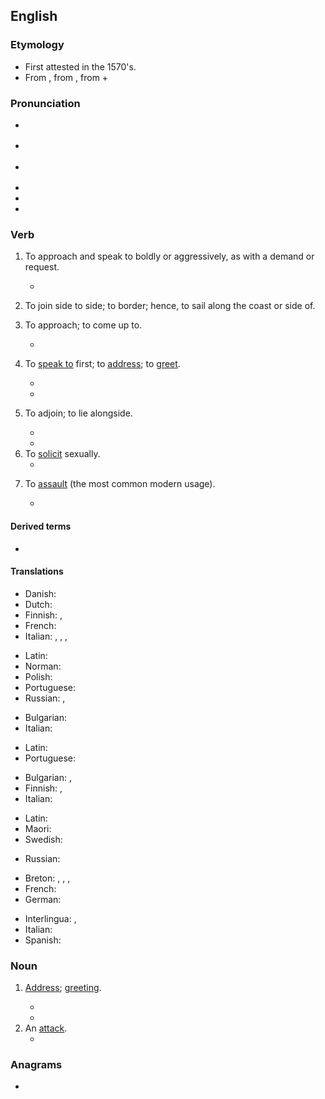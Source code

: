 ==English==

===Etymology===
* First attested in the 1570's.
* From {{der|en|fro|accoster}}, from {{der|en|VL.|accosto||to come alongside someone}}, from {{m|la|ad||near}} + {{m|la|costa||rib, side}}

===Pronunciation===
* {{a|GenAm}} {{IPA|/ə.ˈkɔst/|lang=en}}
* {{a|cot-caught|Canada}} {{IPA|/ə.ˈkɑst/|lang=en}}
* {{a|RP}} {{IPA|/ə.ˈkɒst/|lang=en}}
* {{audio|en-us-accost.ogg|Audio (US)|lang=en}}
* {{rhymes|ɒst|lang=en}}
* {{hyphenation|ac|cost|lang=en}}

===Verb===
{{en-verb}}

# {{lb|en|transitive}} To approach and speak to boldly or aggressively, as with a demand or request.
#* {{quote-journal|date=21 August 2012
|first=Ed
|last=Pilkington
|title=Death penalty on trial: should Reggie Clemons live or die?
|newspaper=The Guardian
|url=http://www.guardian.co.uk/world/2012/aug/21/death-penalty-trial-reggie-clemons?newsfeed=true
|page=
|passage=The Missouri prosecutors' case against Clemons, based partly on incriminating testimony given by his co-defendants, was that Clemons was part of a group of four youths who '''accosted''' the sisters on the Chain of Rocks Bridge one dark night in April 1991.
}}
# {{lb|en|transitive|obsolete}} To join side to side; to border; hence, to sail along the coast or side of.
# {{lb|en|transitive|obsolete}} To approach; to come up to. <!--W1913 had "make up to"-->
#* {{quote-book
|year=c. 1601–1602
|first=William
|last=Shakespeare
|authorlink=William Shakespeare
|title={{w|Twelfth Night}}
|section=act 1, scene 3
|lines=53–54
|passage=You mistake, knight. ‘'''Accost'''’ is front / her, board her, woo her, assail her.
}}
# {{lb|en|transitive}} To [[speak to]] first; to [[address]]; to [[greet]].
#* {{quote-book
|year=1667
|chapter=Book III
|title={{w|Paradise Lost}}
|authorlink=John Milton|last=Milton|first=John
|line=653
|passage=Him, Satan thus '''accosts'''.
}}
#* {{quote-book|year=1847|authorlink=Charlotte Bronte|first=Charlotte|last=Bronte|title={{w|Jane Eyre}}|chapter=XVIII|passage=She approached the basin, and bent over it as if to fill her pitcher; she again lifted it to her head. The personage on the well-brink now seemed to '''accost''' her; to make some request—"She hasted, let down her pitcher on her hand, and gave him to drink."}}
# {{lb|en|intransitive|obsolete}} To adjoin; to lie alongside.
#* {{quote-book
|year=1596
|title={{w|The Faerie Queene}}
|chapter=Book V
|authorlink=Edmund Spenser|first=Edmund|last=Spenser
|section=canto 2, stanza XLII
|passage=For all the Shores, which to the Sea '''accost'''
}}
#* {{quote-book
|year=1662
|title=History of the Worthies of England
|chapter=Derby-shire
|authorlink=Thomas Fuller|first=Thomas|last=Fuller
|passage=Lapland hath since been often surrounded (so much as '''accosts''' the sea) by the English.
}}
# To [[solicit]] sexually.
#* {{quote-book
|year=1997
|title=The Two Mr. Gladstones
|first=Travis L.|last=Crosby
|passage=Gladstone's initial tone of disinterested philanthropy also characterized his first encounters with prostitutes in London once he has moved there to undertake his parliamentary duties. '''Accosted''' in a London park in 1837 by two women, Gladstone merely reported of them that "both ...<!--sic--> had taken to their miserable calling from losing their livelihood by the death of their husbands."
}}
# {{lb|en|transitive}} To [[assault]] (the most common modern usage).
#* {{quote-journal
|date=2017-06-21
|title=Police seek two gunmen who '''accosted''' Kansas City couple
|work=The Kansas City Star
|url=http://www.kansascity.com/news/local/crime/article157500464.html
|first=Glenn E.|last=Rice
|passage=Surveillance video of the incident shows the man and woman being '''accosted''' by a man armed with and assault-style handgun.
}}

====Derived terms====
* {{l|en|accostment}}

====Translations====
{{trans-top|to approach and speak to boldly or aggressively, as with a demand or request}}
* Danish: {{t|da|antaste}}
* Dutch: {{t+|nl|aanklampen}}
* Finnish: {{t|fi|tiukata}}, {{t+|fi|vaatia}}
* French: {{t+|fr|accoster}}
* Italian: {{t+|it|affrontare}}, {{t+|it|aggredire}}, {{t+|it|inveire}}, {{t|it|molestare}}
{{trans-mid}}
* Latin: {{t|la|affor}}
* Norman: {{t|nrf|achîtrer}}
* Polish: {{t+|pl|zaczepiać}}
* Portuguese: {{t+|pt|abordar}}
* Russian: {{t+|ru|обраща́ться}}, {{t+|ru|загова́ривать}}
{{trans-bottom}}

{{trans-top|to join side to side; to border; hence, to sail along the coast or side of}}
* Bulgarian: {{t+|bg|акостирам}}
* Italian: {{t+|it|accostare}}
{{trans-mid}}
* Latin: {{t|la|affor}}
* Portuguese: {{t+|pt|acostar}}
{{trans-bottom}}

{{trans-top|to speak to first, to address, to greet}}
* Bulgarian: {{t+|bg|заговарям}}, {{t|bg|обръщам се към}}
* Finnish: {{t+|fi|puhutella}}, {{t+|fi|tervehtiä}}
* Italian: {{t+|it|salutare}}
{{trans-mid}}
* Latin: {{t|la|affor}}
* Maori: {{t|mi|aropā}}
* Swedish: {{t+|sv|tilltala}}
{{trans-bottom}}

{{trans-top|to solicit sexually}}
* Russian: {{t+|ru|приставать}}
{{trans-mid}}
{{trans-bottom}}

{{checktrans-top}}
* Breton: {{t-check|br|divorañ}}, {{t-check|br|dilestrañ}}, {{t-check|br|douarañ}}, {{t-check|br|abourzhañ}}
* French: {{t-check|fr|aborder}}
* German: {{t-check|de|nähern|alt=sich nähern}} {{attention|de|2=was "sich [[nähern]]" - assumed inflected form or vocalised spelling; please verify if linking is acceptable. see [[User:Kephir/gadgets/xte#Translation_fixing]]}}
{{trans-mid}}
* Interlingua: {{t-check|ia|accostar}}, {{t-check|ia|abordar}}
* Italian: {{t-check|it|indirizzarsi a}}
* Spanish: {{t+check|es|acercar|alt=acercarse a}}
{{trans-bottom}}

===Noun===
{{en-noun}}

# {{lb|en|rare}} [[address|Address]]; [[greeting]].
#: {{rfquotek|J. Morley}}
#* {{quote-book
|year=1866
|title=[[Gutenberg:41286|Miss Marjoribanks]]
|series=Chronicles of Carlingford
|authorlink=Margaret Oliphant|first=Margaret|last=Oliphant
|chapter=XXIII
|passage=A man does not seize a woman by the sleeve and ask, "Is it ''you''?" without some reason for an address so destitute of ordinary courtesy; and Lucilla was sufficiently versed in such matters to know that so rude and startling an '''accost''' could be only addressed to some one whose presence set the speaker's heart beating, and quickened the blood in his veins.
}}
#* {{quote-book
|year=1897
|authorlink=Robert Louis Stevenson|first=Robert Louis|last=Stevenson
|chapter=The Drovers
|title=[[Gutenberg:30849|St. Ives]]
|passage=Great was my amazement to find the unconquerable Mr. Sim thaw immediately on the '''accost''' of this strange gentleman, who hailed him with a ready familiarity, proceeded at once to discuss with him the trade of droving and the prices of cattle, and did not disdain to take a pinch from the inevitable ram's horn.
}}
# An [[attack]].
#* {{quote-book
|year=1887
|chapter={{w|Olalla (short story)|Olalla}}
|title=[[Gutenberg:344|The Merry Men and Other Tales and Fables]]
|authorlink=Robert Louis Stevenson|first=Robert Louis|last=Stevenson
|passage=At last, when I was already within reach of her, I stopped.  Words were denied me; if I advanced I could but clasp her to my heart in silence; and all that was sane in me, all that was still unconquered, revolted against the thought of such an '''accost'''.
}}

===Anagrams===
* {{anagrams|en|coacts}}